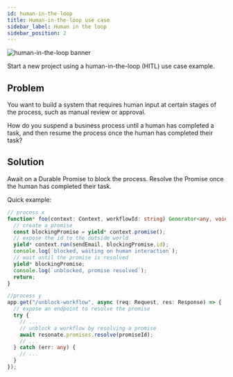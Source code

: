 ```yaml
---
id: human-in-the-loop
title: Human-in-the-loop use case
sidebar_label: Human in the loop
sidebar_position: 2
---
```


![human-in-the-loop banner](/img/human-in-the-loop-banner.png)

Start a new project using a human-in-the-loop (HITL) use case example.


<CloneRepoGrid>
  <CloneRepoCard
    sdk="Python SDK"
    description="Human-in-the-loop use case project example"
    link="https://github.com/resonatehq-examples/example-human-in-the-loop-py"
  />
  <CloneRepoCard
    sdk="TypeScript SDK"
    description="Human-in-the-loop use case project example"
    link="https://github.com/resonatehq-examples/example-human-in-the-loop-ts"
  />
</CloneRepoGrid>

## Problem

You want to build a system that requires human input at certain stages of the process, such as manual review or approval.

How do you suspend a business process until a human has completed a task, and then resume the process once the human has completed their task?

## Solution

Await on a Durable Promise to block the process.
Resolve the Promise once the human has completed their task.

Quick example:

```typescript
// process x
function* foo(context: Context, workflowId: string) Generator<any, void, any> {
  // create a promise
  const blockingPromise = yield* context.promise();
  // expose the id to the outside world
  yield* context.run(sendEmail, blockingPromise.id);
  console.log(`blocked, waiting on human interaction`);
  // wait until the promise is resolved
  yield* blockingPromise;
  console.log(`unblocked, promise resolved`);
  return;
}

//process y
app.get("/unblock-workflow", async (req: Request, res: Response) => {
  // expose an endpoint to resolve the promise
  try {
    // ...
    // unblock a workflow by resolving a promise
    await resonate.promises.resolve(promiseId);
    // ...
  } catch (err: any) {
    // ...
  }
});
```
